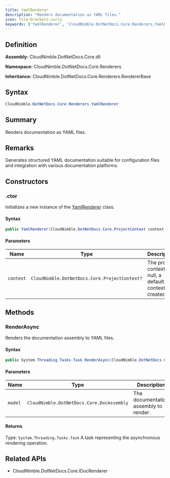 ```yaml
---
title: YamlRenderer
description: "Renders documentation as YAML files."
icon: file-brackets-curly
keywords: ['YamlRenderer', 'CloudNimble.DotNetDocs.Core.Renderers.YamlRenderer', 'CloudNimble.DotNetDocs.Core.Renderers', 'class', 'CloudNimble.DotNetDocs.Core.Renderers.RendererBase', 'CloudNimble.DotNetDocs.Core.IDocRenderer']
---
```


## Definition

**Assembly:** CloudNimble.DotNetDocs.Core.dll

**Namespace:** CloudNimble.DotNetDocs.Core.Renderers

**Inheritance:** CloudNimble.DotNetDocs.Core.Renderers.RendererBase

## Syntax

```csharp
CloudNimble.DotNetDocs.Core.Renderers.YamlRenderer
```

## Summary

Renders documentation as YAML files.

## Remarks

Generates structured YAML documentation suitable for configuration files and
            integration with various documentation platforms.

## Constructors

### .ctor

Initializes a new instance of the [YamlRenderer](YamlRenderer) class.

#### Syntax

```csharp
public YamlRenderer(CloudNimble.DotNetDocs.Core.ProjectContext context = null)
```

#### Parameters

| Name | Type | Description |
|------|------|-------------|
| `context` | `CloudNimble.DotNetDocs.Core.ProjectContext?` | The project context. If null, a default context is created. |

## Methods

### RenderAsync

Renders the documentation assembly to YAML files.

#### Syntax

```csharp
public System.Threading.Tasks.Task RenderAsync(CloudNimble.DotNetDocs.Core.DocAssembly model)
```

#### Parameters

| Name | Type | Description |
|------|------|-------------|
| `model` | `CloudNimble.DotNetDocs.Core.DocAssembly` | The documentation assembly to render. |

#### Returns

Type: `System.Threading.Tasks.Task`
A task representing the asynchronous rendering operation.

## Related APIs

- CloudNimble.DotNetDocs.Core.IDocRenderer

